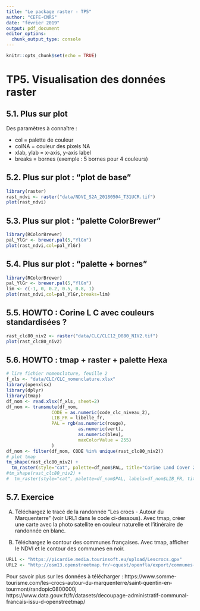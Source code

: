 ```yaml
---
title: "Le package raster - TP5"
author: "CEFE-CNRS"
date: "février 2019"
output: pdf_document
editor_options: 
  chunk_output_type: console
---
```


```r
knitr::opts_chunk$set(echo = TRUE)
```



# TP5. Visualisation des données raster

## 5.1. Plus sur plot
Des paramètres à connaître :

- col = palette de couleur
- colNA = couleur des pixels NA
- xlab, ylab = x-axis, y-axis label
- breaks = bornes (exemple : 5 bornes pour 4 couleurs)

## 5.2. Plus sur plot : "plot de base"
```r
library(raster)
rast_ndvi <- raster("data/NDVI_S2A_20180504_T31UCR.tif")
plot(rast_ndvi)
```

## 5.3. Plus sur plot : "palette ColorBrewer"
```r
library(RColorBrewer)
pal_YlGr <- brewer.pal(5,"YlGn")
plot(rast_ndvi,col=pal_YlGr)
```

## 5.4. Plus sur plot : "palette + bornes"
```r
library(RColorBrewer)
pal_YlGr <- brewer.pal(5,"YlGn")
lim <- c(-1, 0, 0.2, 0.5, 0.8, 1)
plot(rast_ndvi,col=pal_YlGr,breaks=lim)
```

## 5.5. HOWTO : Corine L C avec couleurs standardisées ?
```r
rast_clc80_niv2 <- raster("data/CLC/CLC12_D080_NIV2.tif")
plot(rast_clc80_niv2)
```


## 5.6. HOWTO : tmap + raster + palette Hexa
```r
# lire fichier nomenclature, feuille 2
f_xls <- "data/CLC/CLC_nomenclature.xlsx"
library(openxlsx)
library(dplyr)
library(tmap)
df_nom <- read.xlsx(f_xls, sheet=2)
df_nom <- transmute(df_nom,
                 CODE = as.numeric(code_clc_niveau_2),
                 LIB_FR = libelle_fr,
                 PAL = rgb(as.numeric(rouge),
                           as.numeric(vert),
                           as.numeric(bleu),
                           maxColorValue = 255)
                 )
df_nom <- filter(df_nom, CODE %in% unique(rast_clc80_niv2))
# plot tmap
tm_shape(rast_clc80_niv2) +
  tm_raster(style="cat", palette=df_nom$PAL, title="Corine Land Cover 2012")
#tm_shape(rast_clc80_niv2) +
#  tm_raster(style="cat", palette=df_nom$PAL, labels=df_nom$LIB_FR, title="Corine Land Cover 2012")
```

## 5.7. Exercice

A) Téléchargez le tracé de la randonnée "Les crocs - Autour du Marquenterre" 
(voir URL1 dans le code ci-dessous). Avec tmap, créer une carte avec la photo
satellite en couleur naturelle et l'itinéraire de randonnée en blanc.

B) Téléchargez le contour des communes françaises. Avec tmap, afficher le NDVI
et le contour des communes en noir.

```r
URL1 <- "https://picardie.media.tourinsoft.eu/upload/Lescrocs.gpx"
URL2 <- "http://osm13.openstreetmap.fr/~cquest/openfla/export/communes-20190101-shp.zip"
```

Pour savoir plus sur les données à télécharger :
https://www.somme-tourisme.com/les-crocs-autour-du-marquenterre/saint-quentin-en-tourmont/randopic0800000j
https://www.data.gouv.fr/fr/datasets/decoupage-administratif-communal-francais-issu-d-openstreetmap/

